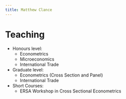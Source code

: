 ```yaml
---
title: Matthew Clance
---
```


<!-- Google tag (gtag.js) -->
<script async src="https://www.googletagmanager.com/gtag/js?id=G-FEVK27LWND"></script>
<script>
  window.dataLayer = window.dataLayer || [];
  function gtag(){dataLayer.push(arguments);}
  gtag('js', new Date());

  gtag('config', 'G-FEVK27LWND');
</script>

# Teaching

- Honours level:
  - Econometrics
  - Microeconomics
  - International Trade
- Graduate level:
  - Econometrics (Cross Section and Panel)
  - International Trade
- Short Courses:
  - ERSA Workshop in Cross Sectional Econometrics